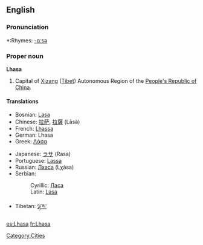 ==English==

===Pronunciation===
*:Rhymes: [[Rhymes:English:-ɑːsə|-ɑːsə]]

===Proper noun===
'''Lhasa'''

# Capital of [[Xizang]] ([[Tibet]]) Autonomous Region of the [[People's Republic of China]].

====Translations====
{{top}}
*Bosnian: [[Lasa#Bosnian|Lasa]] {{f}}
*Chinese: [[拉萨]], [[拉薩]] (Lāsà)
*French: [[Lhassa]]
*German: Lhasa
*Greek: [[Λάσα]]
{{mid}}
*Japanese: [[ラサ]] (Rasa)
*Portuguese: [[Lassa]]
*Russian: [[Лхаса]] (Lχása) {{f}}
*Serbian:
*:Cyrillic: [[Ласа#Serbian|Ласа]] {{f}}
*:Latin: [[Lasa#Serbian|Lasa]] {{f}}
*Tibetan: [[ལྷ་ས་]]
{{bottom}}

[[Category:Cities]]

[[es:Lhasa]]
[[fr:Lhasa]]
